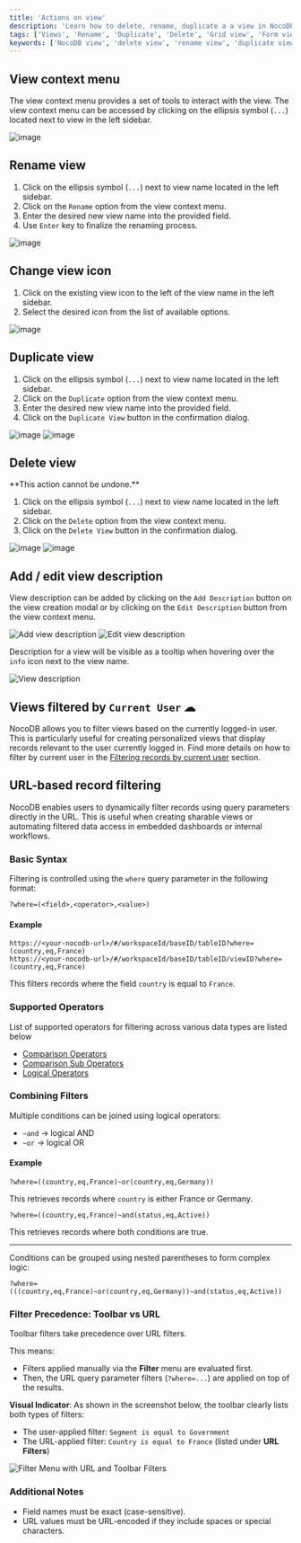 ```yaml
---
title: 'Actions on view'
description: 'Learn how to delete, rename, duplicate a a view in NocoDB.'
tags: ['Views', 'Rename', 'Duplicate', 'Delete', 'Grid view', 'Form view', 'Kanban view', 'Gallery view']
keywords: ['NocoDB view', 'delete view', 'rename view', 'duplicate view']
---
```


## View context menu

The view context menu provides a set of tools to interact with the view. The view context menu can be accessed by clicking on the ellipsis symbol (`...`) located next to view in the left sidebar.

![image](/img/v2/views/view-context-menu.png)


## Rename view

1. Click on the ellipsis symbol (`...`) next to view name located in the left sidebar.
2. Click on the `Rename` option from the view context menu.
3. Enter the desired new view name into the provided field.
4. Use `Enter` key to finalize the renaming process.

![image](/img/v2/views/view-context-menu.png)

## Change view icon

1. Click on the existing view icon to the left of the view name in the left sidebar.
2. Select the desired icon from the list of available options.

![image](/img/v2/views/view-change-icon.png)


## Duplicate view

1. Click on the ellipsis symbol (`...`) next to view name located in the left sidebar.
2. Click on the `Duplicate` option from the view context menu.
3. Enter the desired new view name into the provided field.
4. Click on the `Duplicate View` button in the confirmation dialog.

![image](/img/v2/views/view-context-menu.png)
![image](/img/v2/views/duplicate-confirmation.png)

## Delete view

<Callout type="info">
**This action cannot be undone.**
</Callout>

1. Click on the ellipsis symbol (`...`) next to view name located in the left sidebar.
2. Click on the `Delete` option from the view context menu.
3. Click on the `Delete View` button in the confirmation dialog.

![image](/img/v2/views/view-context-menu.png)
![image](/img/v2/views/delete-view-confirmation.png)

## Add / edit view description
View description can be added by clicking on the `Add Description` button on the view creation modal or by clicking on the `Edit Description` button from the view context menu.

![Add view description](/img/v2/views/add-view-description.png)
![Edit view description](/img/v2/views/edit-view-description.png)


Description for a view will be visible as a tooltip when hovering over the `info` icon next to the view name.

![View description](/img/v2/views/view-description.png)

## Views filtered by `Current User` ☁
NocoDB allows you to filter views based on the currently logged-in user. This is particularly useful for creating personalized views that display records relevant to the user currently logged in. Find more details on how to filter by current user in the [Filtering records by current user](/table-operations/filter#filter-by-current-user) section.

## URL-based record filtering

NocoDB enables users to dynamically filter records using query parameters directly in the URL. This is useful when creating sharable views or automating filtered data access in embedded dashboards or internal workflows.

### Basic Syntax

Filtering is controlled using the `where` query parameter in the following format:

```plaintext
?where=(<field>,<operator>,<value>)
```

#### Example

```plaintext
https://<your-nocodb-url>/#/workspaceId/baseID/tableID?where=(country,eq,France)
https://<your-nocodb-url>/#/workspaceId/baseID/tableID/viewID?where=(country,eq,France)
```

This filters records where the field `country` is equal to `France`.


### Supported Operators
List of supported operators for filtering across various data types are listed below
- [Comparison Operators](/developer-resources/rest-APIs/overview#comparison-operators)
- [Comparison Sub Operators](/developer-resources/rest-APIs/overview#comparison-sub-operators)
- [Logical Operators](/developer-resources/rest-APIs/overview#logical-operators)


### Combining Filters

Multiple conditions can be joined using logical operators:

* `~and` → logical AND
* `~or` → logical OR

#### Example

```plaintext
?where=((country,eq,France)~or(country,eq,Germany))
```

This retrieves records where `country` is either France or Germany.

```plaintext
?where=((country,eq,France)~and(status,eq,Active))
```

This retrieves records where both conditions are true.

---

Conditions can be grouped using nested parentheses to form complex logic:

```plaintext
?where=(((country,eq,France)~or(country,eq,Germany))~and(status,eq,Active))
```


### Filter Precedence: Toolbar vs URL

<Callout type="info">
Toolbar filters take precedence over URL filters.
</Callout>

This means:

* Filters applied manually via the **Filter** menu are evaluated first.
* Then, the URL query parameter filters (`?where=...`) are applied on top of the results.

**Visual Indicator**: As shown in the screenshot below, the toolbar clearly lists both types of filters:

* The user-applied filter: `Segment is equal to Government`
* The URL-applied filter: `Country is equal to France` (listed under **URL Filters**)

![Filter Menu with URL and Toolbar Filters](/img/v2/views/url-based-filter.png)


### Additional Notes

* Field names must be exact (case-sensitive).
* URL values must be URL-encoded if they include spaces or special characters.
